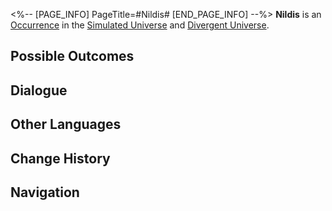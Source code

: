 <%-- [PAGE_INFO]
PageTitle=#Nildis#
[END_PAGE_INFO] --%>
{{Stub}}
{{Simulated Universe Event Infobox
|id            = 13502
|title         = 
|image         = Occurrence Default.png
|domains_su    = Unknown
|domains_swarm = Unknown
|domains_gng   = Unknown
|domains_du    = Unknown
|domains_und   = Unknown
|requirements  = 
|prev          = 
|next          = 
|characters    = 
|factions      = 
|order         = 089
|order_du      = 031
}}
'''Nildis''' is an [[Divergent Universe/Occurrence|Occurrence]] in the [[Simulated Universe]] and [[Divergent Universe]].

==Possible Outcomes==
{{Possible Outcomes
|choice_1 = Recall past "playing experiences."
|path_1   = Remembrance
|modes_1  = swarm

|chance_1_1 = 70%

|chance_1_2 = 25%

|choice_1_2_1 = Recall past "playing experiences."
|path_1_2_1   = Remembrance

|chance_1_2_1_1 = 70%

|chance_1_2_1_2 = 5%

|choice_1_2_1_2_1 = Recall past "playing experiences."
|path_1_2_1_2_1   = Remembrance

|chance_1_2_1_2_1_1 = 70%

|choice_1_2_1_2_2 = Haha, flip over the game table!
|result_1_2_1_2_2 = Enter battle. After achieving victory, immediately gain 2 card flip success rewards.
|path_1_2_1_2_2   = Elation

|choice_1_2_1_2_3 = Flip the card.

|chance_1_2_1_2_3_1 = 60%/80%/100%

|chance_1_2_1_2_3_2 = 33%/17%/0%

|chance_1_2_1_2_3_3 = 7%/3%/0%

|choice_1_2_1_2_4 = Give up.
|result_1_2_1_2_4 = Risk management is important.

|choice_1_2_2 = Haha, flip over the game table!
|result_1_2_2 = Enter battle. After achieving victory, immediately gain 2 card flip success rewards.
|path_1_2_2   = Elation

|choice_1_2_3 = Flip the card.

|chance_1_2_3_1 = 60%/80%/100%

|chance_1_2_3_2 = 33%/17%/0%

|chance_1_2_3_3 = 7%/3%/0%

|choice_1_2_3_3_1 = Recall past "playing experiences."
|path_1_2_3_3_1   = Remembrance

|chance_1_2_3_3_1_1 = 70%

|chance_1_2_3_3_1_2 = 5%

|choice_1_2_3_3_2 = Haha, flip over the game table!
|result_1_2_3_3_2 = Enter battle. After achieving victory, immediately gain 2 card flip success rewards.
|path_1_2_3_3_2   = Elation

|choice_1_2_3_3_3 = Flip the card.

|chance_1_2_3_3_3_1 = 60%/80%/100%

|chance_1_2_3_3_3_2 = 33%/17%/0%

|choice_1_2_3_3_4 = Give up.
|result_1_2_3_3_4 = Risk management is important.

|choice_1_2_4 = Give up.
|result_1_2_4 = Risk management is important.

|chance_1_3 = 5%

|choice_1_3_1 = Recall past "playing experiences."
|path_1_3_1   = Remembrance

|chance_1_3_1_1 = 70%

|chance_1_3_1_2 = 25%

|choice_1_3_1_2_1 = Recall past "playing experiences."
|path_1_3_1_2_1   = Remembrance

|chance_1_3_1_2_1_1 = 70%

|choice_1_3_1_2_2 = Haha, flip over the game table!
|result_1_3_1_2_2 = Enter battle. After achieving victory, immediately gain 2 card flip success rewards.
|path_1_3_1_2_2   = Elation

|choice_1_3_1_2_3 = Flip the card.

|chance_1_3_1_2_3_1 = 60%/80%/100%

|chance_1_3_1_2_3_2 = 33%/17%/0%

|chance_1_3_1_2_3_3 = 7%/3%/0%

|choice_1_3_1_2_4 = Give up.
|result_1_3_1_2_4 = Risk management is important.

|choice_1_3_2 = Haha, flip over the game table!
|result_1_3_2 = Enter battle. After achieving victory, immediately gain 2 card flip success rewards.
|path_1_3_2   = Elation

|choice_1_3_3 = Flip the card.

|chance_1_3_3_1 = 60%/80%/100%

|chance_1_3_3_2 = 33%/17%/0%

|choice_1_3_3_2_1 = Recall past "playing experiences."
|path_1_3_3_2_1   = Remembrance

|chance_1_3_3_2_1_1 = 70%

|chance_1_3_3_2_1_2 = 25%

|choice_1_3_3_2_2 = Haha, flip over the game table!
|result_1_3_3_2_2 = Enter battle. After achieving victory, immediately gain 2 card flip success rewards.
|path_1_3_3_2_2   = Elation

|choice_1_3_3_2_3 = Flip the card.

|chance_1_3_3_2_3_1 = 60%/80%/100%

|chance_1_3_3_2_3_2 = 7%/3%/0%

|choice_1_3_3_2_4 = Give up.
|result_1_3_3_2_4 = Risk management is important.

|chance_1_3_3_3 = 7%/3%/0%

|choice_1_3_4 = Give up.
|result_1_3_4 = Risk management is important.

|choice_2 = Haha, flip over the game table!
|result_2 = Enter battle. After achieving victory, immediately gain 2 card flip success rewards.
|path_2   = Elation
|modes_2  = swarm

|choice_3 = Flip the card.
|modes_3  = gng,su,swarm,und

|chance_3_1 = 60%/80%/100%

|chance_3_2 = 33%/17%/0%

|choice_3_2_1 = Recall past "playing experiences."
|path_3_2_1   = Remembrance

|chance_3_2_1_1 = 70%

|chance_3_2_1_2 = 25%

|chance_3_2_1_3 = 5%

|choice_3_2_1_3_1 = Recall past "playing experiences."
|path_3_2_1_3_1   = Remembrance

|chance_3_2_1_3_1_1 = 70%

|chance_3_2_1_3_1_2 = 25%

|choice_3_2_1_3_2 = Haha, flip over the game table!
|result_3_2_1_3_2 = Enter battle. After achieving victory, immediately gain 2 card flip success rewards.
|path_3_2_1_3_2   = Elation

|choice_3_2_1_3_3 = Flip the card.

|chance_3_2_1_3_3_1 = 60%/80%/100%

|chance_3_2_1_3_3_2 = 7%/3%/0%

|choice_3_2_1_3_4 = Give up.
|result_3_2_1_3_4 = Risk management is important.

|choice_3_2_2 = Haha, flip over the game table!
|result_3_2_2 = Enter battle. After achieving victory, immediately gain 2 card flip success rewards.
|path_3_2_2   = Elation

|choice_3_2_3 = Flip the card.

|chance_3_2_3_1 = 60%/80%/100%

|chance_3_2_3_2 = 7%/3%/0%

|choice_3_2_3_2_1 = Recall past "playing experiences."
|path_3_2_3_2_1   = Remembrance

|chance_3_2_3_2_1_1 = 70%

|chance_3_2_3_2_1_2 = 25%

|chance_3_2_3_2_1_3 = 5%

|choice_3_2_3_2_2 = Haha, flip over the game table!
|result_3_2_3_2_2 = Enter battle. After achieving victory, immediately gain 2 card flip success rewards.
|path_3_2_3_2_2   = Elation

|choice_3_2_3_2_3 = Flip the card.

|chance_3_2_3_2_3_1 = 60%/80%/100%

|choice_3_2_3_2_4 = Give up.
|result_3_2_3_2_4 = Risk management is important.

|choice_3_2_4 = Give up.
|result_3_2_4 = Risk management is important.

|chance_3_3 = 7%/3%/0%

|choice_3_3_1 = Recall past "playing experiences."
|path_3_3_1   = Remembrance

|chance_3_3_1_1 = 70%

|chance_3_3_1_2 = 25%

|choice_3_3_1_2_1 = Recall past "playing experiences."
|path_3_3_1_2_1   = Remembrance

|chance_3_3_1_2_1_1 = 70%

|chance_3_3_1_2_1_2 = 5%

|choice_3_3_1_2_2 = Haha, flip over the game table!
|result_3_3_1_2_2 = Enter battle. After achieving victory, immediately gain 2 card flip success rewards.
|path_3_3_1_2_2   = Elation

|choice_3_3_1_2_3 = Flip the card.

|chance_3_3_1_2_3_1 = 60%/80%/100%

|chance_3_3_1_2_3_2 = 33%/17%/0%

|choice_3_3_1_2_4 = Give up.
|result_3_3_1_2_4 = Risk management is important.

|chance_3_3_1_3 = 5%

|choice_3_3_2 = Haha, flip over the game table!
|result_3_3_2 = Enter battle. After achieving victory, immediately gain 2 card flip success rewards.
|path_3_3_2   = Elation

|choice_3_3_3 = Flip the card.

|chance_3_3_3_1 = 60%/80%/100%

|chance_3_3_3_2 = 33%/17%/0%

|choice_3_3_3_2_1 = Recall past "playing experiences."
|path_3_3_3_2_1   = Remembrance

|chance_3_3_3_2_1_1 = 70%

|chance_3_3_3_2_1_2 = 25%

|chance_3_3_3_2_1_3 = 5%

|choice_3_3_3_2_2 = Haha, flip over the game table!
|result_3_3_3_2_2 = Enter battle. After achieving victory, immediately gain 2 card flip success rewards.
|path_3_3_3_2_2   = Elation

|choice_3_3_3_2_3 = Flip the card.

|chance_3_3_3_2_3_1 = 60%/80%/100%

|choice_3_3_3_2_4 = Give up.
|result_3_3_3_2_4 = Risk management is important.

|choice_3_3_4 = Give up.
|result_3_3_4 = Risk management is important.

|choice_4 = Flip the card.
|result_4 = Obtain a Curio for every success and enter combat if failed. Obtain a Curio of 2- to 3-star rarity after winning the battle. The current failure rate is NaN%.
|modes_4  = du

|choice_5 = Give up.
|result_5 = Risk management is important.
}}
<!--
==Gameplay Notes==
* 
-->
==Dialogue==
{{Dialogue Start}}
:{{tx}}
{{Dialogue End}}

==Other Languages==
{{Other Languages
|en   = Nildis
|zhs  = 尼尔迪斯牌
|zht  = 尼爾迪斯牌
|ja   = ニールディスカード
|ko   = 닐디스
|es   = Nildis
|fr   = Nildis
|ru   = Нилдис
|th   = Nildis
|vi   = Nildis
|de   = Nildis
|id   = Nildis
|pt   = Nildis
}}

==Change History==
{{Change History|1.0}}

==Navigation==
{{Occurrence Navbox}}
